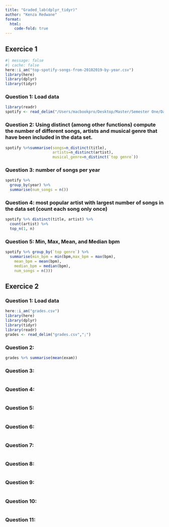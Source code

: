 ```yaml
---
title: "Graded_lab(dplyr_tidyr)"
author: "Kenza Redwane"
format: 
  html:
    code-fold: true
---
```


## Exercice 1

```r
#| message: false
#| cache: false
here::i_am("top-spotify-songs-from-20102019-by-year.csv")
library(here)
library(dplyr)
library(tidyr)
```
### Question 1: Load data
```r
library(readr)
spotify <- read_delim("/Users/macbookpro/Desktop/Master/Semester One/Data Management and Programming/dplyr_tidyr-graded.lab-/top-spotify-songs-from-20102019-by-year.csv",";")

```

### Question 2: Using distinct (among other functions) compute the number of different songs, artists and musical genre that have been included in the data set.
```r
spotify %>%summarise(songs=n_distinct(title),
                     artists=n_distinct(artist),
                     musical_genre=n_distinct(`top genre`))

```

### Question 3: number of songs per year
```r
spotify %>%
  group_by(year) %>%
  summarise(num_songs = n())
```

### Question 4:  most popular artist with largest number of songs in the data set (count each song only once)
```r
spotify %>% distinct(title, artist) %>%
  count(artist) %>%
  top_n(1, n)
```

### Question 5: Min,  Max, Mean, and Median bpm
```r
spotify %>% group_by(`top genre`) %>%
  summarise(min_bpm = min(bpm,max_bpm = max(bpm),
    mean_bpm = mean(bpm),
    median_bpm = median(bpm),
    num_songs = n()))

```

## Exercice 2

### Question 1: Load data 
```r
here::i_am("grades.csv")
library(here)
library(dplyr)
library(tidyr)
library(readr)
grades <- read_delim("grades.csv",";")
```


### Question 2:
```r
grades %>% summarise(mean(exam))
```

### Question 3:
```r

```

### Question 4:
```r

```

### Question 5:
```r

```

### Question 6:
```r

```

### Question 7:
```r

```

### Question 8:
```r

```

### Question 9:
```r

```

### Question 10:
```r

```

### Question 11:
```r

```